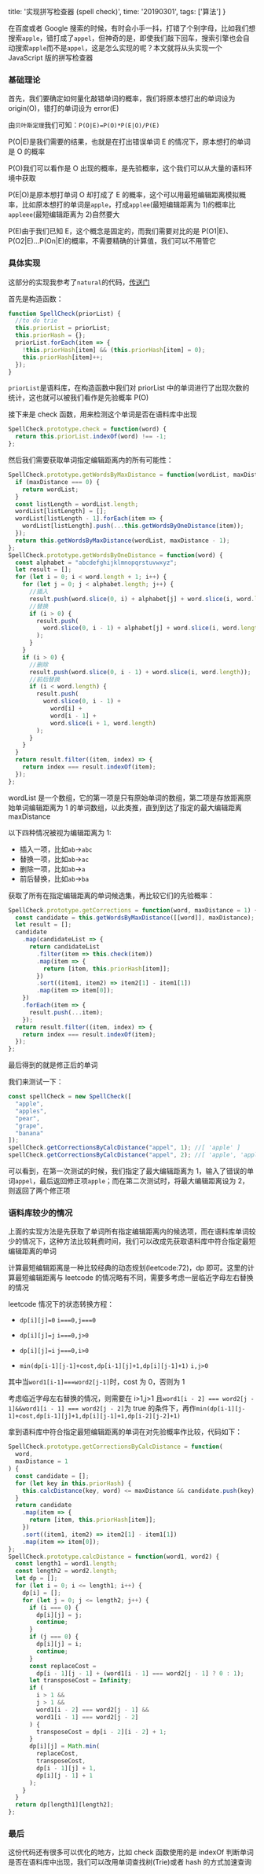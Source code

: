 
  title: '实现拼写检查器 (spell check)',
  time: '20190301',
  tags: ['算法']
}

在百度或者 Google 搜索的时候，有时会小手一抖，打错了个别字母，比如我们想搜索`apple`，错打成了`appel`，但神奇的是，即使我们敲下回车，搜索引擎也会自动搜索`apple`而不是`appel`，这是怎么实现的呢？本文就将从头实现一个 JavaScript 版的拼写检查器

### 基础理论

首先，我们要确定如何量化敲错单词的概率，我们将原本想打出的单词设为 origin(O)，错打的单词设为 error(E)

由`贝叶斯定理`我们可知：`P(O|E)=P(O)*P(E|O)/P(E)`

P(O|E)是我们需要的结果，也就是在打出错误单词 E 的情况下，原本想打的单词是 O 的概率

P(O)我们可以看作是 O 出现的概率，是先验概率，这个我们可以从大量的语料环境中获取

P(E|O)是原本想打单词 O 却打成了 E 的概率，这个可以用最短编辑距离模拟概率，比如原本想打的单词是`apple`，打成`applee`(最短编辑距离为 1)的概率比`appleee`(最短编辑距离为 2)自然要大

P(E)由于我们已知 E，这个概念是固定的，而我们需要对比的是 P(O1|E)、P(O2|E)...P(On|E)的概率，不需要精确的计算值，我们可以不用管它

### 具体实现

这部分的实现我参考了`natural`的代码，[传送门](https://github.com/NaturalNode/natural/blob/master/lib/natural/spellcheck/spellcheck.js)

首先是构造函数：

```js
function SpellCheck(priorList) {
  //to do trie
  this.priorList = priorList;
  this.priorHash = {};
  priorList.forEach(item => {
    !this.priorHash[item] && (this.priorHash[item] = 0);
    this.priorHash[item]++;
  });
}
```

`priorList`是语料库，在构造函数中我们对 priorList 中的单词进行了出现次数的统计，这也就可以被我们看作是先验概率 P(O)

接下来是 check 函数，用来检测这个单词是否在语料库中出现

```js
SpellCheck.prototype.check = function(word) {
  return this.priorList.indexOf(word) !== -1;
};
```

然后我们需要获取单词指定编辑距离内的所有可能性：

```js
SpellCheck.prototype.getWordsByMaxDistance = function(wordList, maxDistance) {
  if (maxDistance === 0) {
    return wordList;
  }
  const listLength = wordList.length;
  wordList[listLength] = [];
  wordList[listLength - 1].forEach(item => {
    wordList[listLength].push(...this.getWordsByOneDistance(item));
  });
  return this.getWordsByMaxDistance(wordList, maxDistance - 1);
};
SpellCheck.prototype.getWordsByOneDistance = function(word) {
  const alphabet = "abcdefghijklmnopqrstuvwxyz";
  let result = [];
  for (let i = 0; i < word.length + 1; i++) {
    for (let j = 0; j < alphabet.length; j++) {
      //插入
      result.push(word.slice(0, i) + alphabet[j] + word.slice(i, word.length));
      //替换
      if (i > 0) {
        result.push(
          word.slice(0, i - 1) + alphabet[j] + word.slice(i, word.length)
        );
      }
    }
    if (i > 0) {
      //删除
      result.push(word.slice(0, i - 1) + word.slice(i, word.length));
      //前后替换
      if (i < word.length) {
        result.push(
          word.slice(0, i - 1) +
            word[i] +
            word[i - 1] +
            word.slice(i + 1, word.length)
        );
      }
    }
  }
  return result.filter((item, index) => {
    return index === result.indexOf(item);
  });
};
```

wordList 是一个数组，它的第一项是只有原始单词的数组，第二项是存放距离原始单词编辑距离为 1 的单词数组，以此类推，直到到达了指定的最大编辑距离 maxDistance

以下四种情况被视为编辑距离为 1:

- 插入一项，比如`ab`->`abc`
- 替换一项，比如`ab`->`ac`
- 删除一项，比如`ab`->`a`
- 前后替换，比如`ab`->`ba`

获取了所有在指定编辑距离的单词候选集，再比较它们的先验概率：

```js
SpellCheck.prototype.getCorrections = function(word, maxDistance = 1) {
  const candidate = this.getWordsByMaxDistance([[word]], maxDistance);
  let result = [];
  candidate
    .map(candidateList => {
      return candidateList
        .filter(item => this.check(item))
        .map(item => {
          return [item, this.priorHash[item]];
        })
        .sort((item1, item2) => item2[1] - item1[1])
        .map(item => item[0]);
    })
    .forEach(item => {
      result.push(...item);
    });
  return result.filter((item, index) => {
    return index === result.indexOf(item);
  });
};
```

最后得到的就是修正后的单词

我们来测试一下：

```js
const spellCheck = new SpellCheck([
  "apple",
  "apples",
  "pear",
  "grape",
  "banana"
]);
spellCheck.getCorrectionsByCalcDistance("appel", 1); //[ 'apple' ]
spellCheck.getCorrectionsByCalcDistance("appel", 2); //[ 'apple', 'apples' ]
```

可以看到，在第一次测试的时候，我们指定了最大编辑距离为 1，输入了错误的单词`appel`，最后返回修正项`apple`；而在第二次测试时，将最大编辑距离设为 2，则返回了两个修正项

### 语料库较少的情况

上面的实现方法是先获取了单词所有指定编辑距离内的候选项，而在语料库单词较少的情况下，这种方法比较耗费时间，我们可以改成先获取语料库中符合指定最短编辑距离的单词

计算最短编辑距离是一种比较经典的动态规划(leetcode:72)，dp 即可。这里的计算最短编辑距离与 leetcode 的情况略有不同，需要多考虑一层临近字母左右替换的情况

leetcode 情况下的状态转换方程：

- `dp[i][j]=0` `i===0,j===0`

- `dp[i][j]=j` `i===0,j>0`

- `dp[i][j]=i` `j===0,i>0`
- `min(dp[i-1][j-1]+cost,dp[i-1][j]+1,dp[i][j-1]+1)` `i,j>0`

其中当`word1[i-1]===word2[j-1]`时，cost 为 0，否则为 1

考虑临近字母左右替换的情况，则需要在 i>1,j>1 且`word1[i - 2] === word2[j - 1]&&word1[i - 1] === word2[j - 2]`为 true 的条件下，再作`min(dp[i-1][j-1]+cost,dp[i-1][j]+1,dp[i][j-1]+1,dp[i-2][j-2]+1)`

拿到语料库中符合指定最短编辑距离的单词在对先验概率作比较，代码如下：

```js
SpellCheck.prototype.getCorrectionsByCalcDistance = function(
  word,
  maxDistance = 1
) {
  const candidate = [];
  for (let key in this.priorHash) {
    this.calcDistance(key, word) <= maxDistance && candidate.push(key);
  }
  return candidate
    .map(item => {
      return [item, this.priorHash[item]];
    })
    .sort((item1, item2) => item2[1] - item1[1])
    .map(item => item[0]);
};
SpellCheck.prototype.calcDistance = function(word1, word2) {
  const length1 = word1.length;
  const length2 = word2.length;
  let dp = [];
  for (let i = 0; i <= length1; i++) {
    dp[i] = [];
    for (let j = 0; j <= length2; j++) {
      if (i === 0) {
        dp[i][j] = j;
        continue;
      }
      if (j === 0) {
        dp[i][j] = i;
        continue;
      }
      const replaceCost =
        dp[i - 1][j - 1] + (word1[i - 1] === word2[j - 1] ? 0 : 1);
      let transposeCost = Infinity;
      if (
        i > 1 &&
        j > 1 &&
        word1[i - 2] === word2[j - 1] &&
        word1[i - 1] === word2[j - 2]
      ) {
        transposeCost = dp[i - 2][i - 2] + 1;
      }
      dp[i][j] = Math.min(
        replaceCost,
        transposeCost,
        dp[i - 1][j] + 1,
        dp[i][j - 1] + 1
      );
    }
  }
  return dp[length1][length2];
};
```

### 最后

这份代码还有很多可以优化的地方，比如 check 函数使用的是 indexOf 判断单词是否在语料库中出现，我们可以改用单词查找树(Trie)或者 hash 的方式加速查询

